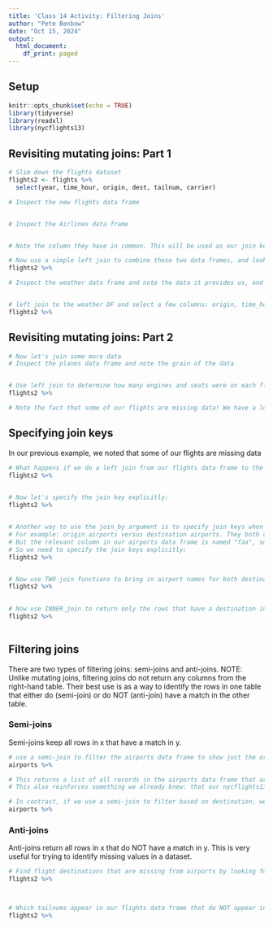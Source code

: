 ```yaml
---
title: 'Class 14 Activity: Filtering Joins'
author: "Pete Benbow"
date: "Oct 15, 2024"
output:
  html_document:
    df_print: paged
---
```


## Setup

```r
knitr::opts_chunk$set(echo = TRUE)
library(tidyverse)
library(readxl)
library(nycflights13)
```

## Revisiting mutating joins: Part 1

```r
# Slim down the flights dataset
flights2 <- flights %>% 
  select(year, time_hour, origin, dest, tailnum, carrier)

# Inspect the new flights data frame


# Inspect the Airlines data frame


# Note the column they have in common. This will be used as our join key by default! (natural join - not explicit)

# Now use a simple left join to combine these two data frames, and look at the results.
flights2 %>%

# Inspect the weather data frame and note the data it provides us, and at what grain


# left join to the weather DF and select a few columns: origin, time_hour, temp, and wind_speed:
flights2 %>%

```

## Revisiting mutating joins: Part 2

```r
# Now let's join some more data
# Inspect the planes data frame and note the grain of the data


# Use left join to determine how many engines and seats were on each flight in our flights dataset
flights2 %>%

# Note the fact that some of our flights are missing data! We have a lot of NA values being returned.


```

## Specifying join keys
In our previous example, we noted that some of our flights are missing data

```r
# What happens if we do a left join from our flights data frame to the entire planes data frame?
flights2 %>%
  

# Now let's specify the join key explicitly:
flights2 %>%


# Another way to use the join_by argument is to specify join keys when the same type of data may be contained in two different columns.
# For example: origin airports versus destination airports. They both contain airport codes!
# But the relevant column in our airports data frame is named "faa", so a natural (implicit) join is impossible here.
# So we need to specify the join keys explicitly:
flights2 %>%


# Now use TWO join functions to bring in airport names for both destinations AND origins
flights2 %>%
  

# Now use INNER_join to return only the rows that have a destination in our airports table
flights2 %>%
  

```

## Filtering joins
There are two types of filtering joins: semi-joins and anti-joins.
NOTE: Unlike mutating joins, filtering joins do not return any columns from the right-hand table. Their best use is as a way to identify the rows in one table that either do (semi-join) or do NOT (anti-join) have a match in the other table.

### Semi-joins
Semi-joins keep all rows in x that have a match in y.

```r
# use a semi-join to filter the airports data frame to show just the origin airports
airports %>% 

# This returns a list of all records in the airports data frame that are contained in the origin column of our flights data frame.
# This also reinforces something we already knew: that our nycflights13 dataset indeed contains only data about flights originating from airports in the New York metropolitan area.

# In contrast, if we use a semi-join to filter based on destination, we'll get a list of all airports that are listed as destinations in our flights data frame.
airports %>% 

```

### Anti-joins
Anti-joins return all rows in x that do NOT have a match in y. This is very useful for trying to identify missing values in a dataset.

```r
# Find flight destinations that are missing from airports by looking for flights that do not have a matching destination in our airport data frame
flights2 %>% 



# Which tailnums appear in our flights data frame that do NOT appear in our planes data frame?
flights2 %>%

```

